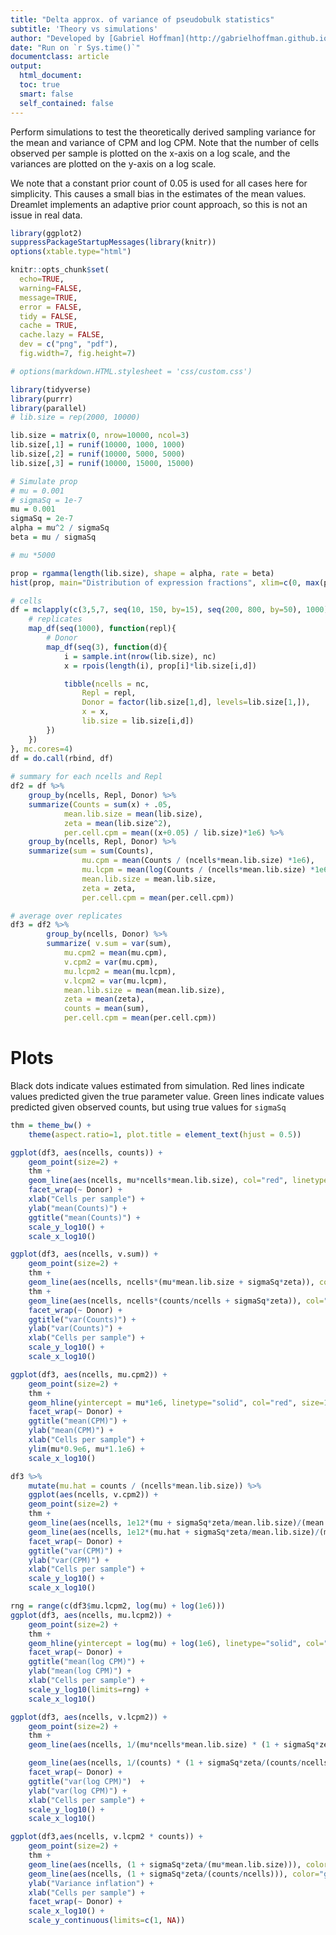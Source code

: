 ```yaml
---
title: "Delta approx. of variance of pseudobulk statistics"
subtitle: 'Theory vs simulations'
author: "Developed by [Gabriel Hoffman](http://gabrielhoffman.github.io/)"
date: "Run on `r Sys.time()`"
documentclass: article
output: 
  html_document:
  toc: true
  smart: false
  self_contained: false
---
```




<!---

cd /Users/gabrielhoffman/Dropbox/projects/dreamlet/theory_sims


# laptop
rmarkdown::render("theory_sims.Rmd")


--->

Perform simulations to test the theoretically derived sampling variance for the mean and variance of CPM and log CPM.  Note that the number of cells observed per sample is plotted on the x-axis on a log scale, and the variances are plotted on the y-axis on a log scale.

We note that a constant prior count  of 0.05 is used for all cases here for simplicity.  This causes a small bias in the estimates of the mean values.  Dreamlet implements an adaptive prior count approach, so this is not an issue in real data.    

```r
library(ggplot2)
suppressPackageStartupMessages(library(knitr))
options(xtable.type="html")

knitr::opts_chunk$set(
  echo=TRUE,
  warning=FALSE,
  message=TRUE,
  error = FALSE,
  tidy = FALSE,
  cache = TRUE,
  cache.lazy = FALSE,
  dev = c("png", "pdf"), 
  fig.width=7, fig.height=7)

# options(markdown.HTML.stylesheet = 'css/custom.css')
```

```r
library(tidyverse)
library(purrr)
library(parallel)
# lib.size = rep(2000, 10000)

lib.size = matrix(0, nrow=10000, ncol=3)
lib.size[,1] = runif(10000, 1000, 1000)
lib.size[,2] = runif(10000, 5000, 5000)
lib.size[,3] = runif(10000, 15000, 15000)

# Simulate prop
# mu = 0.001
# sigmaSq = 1e-7
mu = 0.001
sigmaSq = 2e-7
alpha = mu^2 / sigmaSq
beta = mu / sigmaSq

# mu *5000

prop = rgamma(length(lib.size), shape = alpha, rate = beta)
hist(prop, main="Distribution of expression fractions", xlim=c(0, max(prop)))

# cells
df = mclapply(c(3,5,7, seq(10, 150, by=15), seq(200, 800, by=50), 1000), function(nc){
	# replicates
	map_df(seq(1000), function(repl){
		# Donor
		map_df(seq(3), function(d){
			i = sample.int(nrow(lib.size), nc)
			x = rpois(length(i), prop[i]*lib.size[i,d])

			tibble(ncells = nc, 
				Repl = repl, 
				Donor = factor(lib.size[1,d], levels=lib.size[1,]), 
				x = x, 
				lib.size = lib.size[i,d])
		})
	})
}, mc.cores=4)
df = do.call(rbind, df)
 
# summary for each ncells and Repl
df2 = df %>%
	group_by(ncells, Repl, Donor) %>%
	summarize(Counts = sum(x) + .05, 
			mean.lib.size = mean(lib.size), 
			zeta = mean(lib.size^2),
			per.cell.cpm = mean((x+0.05) / lib.size)*1e6) %>%
	group_by(ncells, Repl, Donor) %>%
	summarize(sum = sum(Counts),
				mu.cpm = mean(Counts / (ncells*mean.lib.size) *1e6),
				mu.lcpm = mean(log(Counts / (ncells*mean.lib.size) *1e6)),
				mean.lib.size = mean.lib.size, 
				zeta = zeta, 
				per.cell.cpm = mean(per.cell.cpm)) 

# average over replicates
df3 = df2 %>% 
		group_by(ncells, Donor) %>%
		summarize( v.sum = var(sum),
			mu.cpm2 = mean(mu.cpm),
			v.cpm2 = var(mu.cpm),
			mu.lcpm2 = mean(mu.lcpm),
			v.lcpm2 = var(mu.lcpm),
			mean.lib.size = mean(mean.lib.size),
			zeta = mean(zeta),
			counts = mean(sum), 
			per.cell.cpm = mean(per.cell.cpm))
```

# Plots
Black dots indicate values estimated from simulation. Red lines indicate values predicted given the true parameter value. Green lines indicate values predicted given observed counts, but using true values for `sigmaSq`
```r

thm = theme_bw() +
	theme(aspect.ratio=1, plot.title = element_text(hjust = 0.5)) 

ggplot(df3, aes(ncells, counts)) +
	geom_point(size=2) +
	thm +
	geom_line(aes(ncells, mu*ncells*mean.lib.size), col="red", linetype="solid", size=1.2) +
	facet_wrap(~ Donor) +
	xlab("Cells per sample") +
	ylab("mean(Counts)") +
	ggtitle("mean(Counts)") +
	scale_y_log10() + 
	scale_x_log10()

ggplot(df3, aes(ncells, v.sum)) +
	geom_point(size=2) +
	thm +
	geom_line(aes(ncells, ncells*(mu*mean.lib.size + sigmaSq*zeta)), col="red", linetype="solid", size=1.2) +
	thm +
	geom_line(aes(ncells, ncells*(counts/ncells + sigmaSq*zeta)), col="green", linetype="dashed", size=1.2) +
	facet_wrap(~ Donor) +
	ggtitle("var(Counts)") +
	ylab("var(Counts)") +
	xlab("Cells per sample") +
	scale_y_log10() + 
	scale_x_log10()

ggplot(df3, aes(ncells, mu.cpm2)) +
	geom_point(size=2) +
	thm +
	geom_hline(yintercept = mu*1e6, linetype="solid", col="red", size=1.2) +
	facet_wrap(~ Donor) +
	ggtitle("mean(CPM)") +
	ylab("mean(CPM)") +
	xlab("Cells per sample") +
	ylim(mu*0.9e6, mu*1.1e6) +
	scale_x_log10()

df3 %>%
	mutate(mu.hat = counts / (ncells*mean.lib.size)) %>%
	ggplot(aes(ncells, v.cpm2)) +
	geom_point(size=2) +
	thm +
	geom_line(aes(ncells, 1e12*(mu + sigmaSq*zeta/mean.lib.size)/(mean.lib.size*ncells)), linetype="solid", col="red", size=1.2) +
	geom_line(aes(ncells, 1e12*(mu.hat + sigmaSq*zeta/mean.lib.size)/(mean.lib.size*ncells)), linetype="dashed", col="green", size=1.2)  +
	facet_wrap(~ Donor) +
	ggtitle("var(CPM)") +
	ylab("var(CPM)") +
	xlab("Cells per sample") +
	scale_y_log10() + 
	scale_x_log10()

rng = range(c(df3$mu.lcpm2, log(mu) + log(1e6)))
ggplot(df3, aes(ncells, mu.lcpm2)) +
	geom_point(size=2) +
	thm +
	geom_hline(yintercept = log(mu) + log(1e6), linetype="solid", col="red", size=1.2)  +
	facet_wrap(~ Donor) +
	ggtitle("mean(log CPM)") +
	ylab("mean(log CPM)") +
	xlab("Cells per sample") +
	scale_y_log10(limits=rng) +
	scale_x_log10()

ggplot(df3, aes(ncells, v.lcpm2)) +
	geom_point(size=2) +
	thm +
	geom_line(aes(ncells, 1/(mu*ncells*mean.lib.size) * (1 + sigmaSq*zeta/(mu*mean.lib.size))), color="red", size=1.2, linetype="solid") +

	geom_line(aes(ncells, 1/(counts) * (1 + sigmaSq*zeta/(counts/ncells))), color="green", size=1.2, linetype="dashed") +
	facet_wrap(~ Donor) +
	ggtitle("var(log CPM)")  +
	ylab("var(log CPM)") +
	xlab("Cells per sample") +
	scale_y_log10() + 
	scale_x_log10()

ggplot(df3,aes(ncells, v.lcpm2 * counts)) +
	geom_point(size=2) +
	thm +
	geom_line(aes(ncells, (1 + sigmaSq*zeta/(mu*mean.lib.size))), color="red", size=1.2, linetype="solid") +
	geom_line(aes(ncells, (1 + sigmaSq*zeta/(counts/ncells))), color="green", size=1.2, linetype="dashed") +
	ylab("Variance inflation") +
	xlab("Cells per sample") +
	facet_wrap(~ Donor) +
	scale_x_log10() +
	scale_y_continuous(limits=c(1, NA))
```





